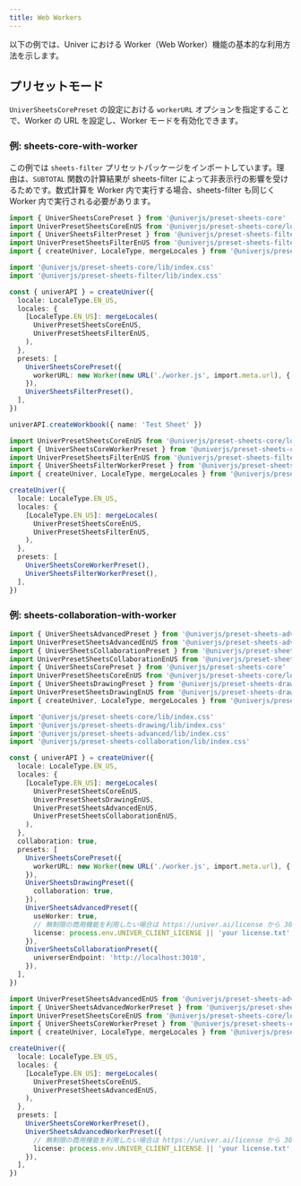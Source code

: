 ```yaml
---
title: Web Workers
---
```


以下の例では、Univer における Worker（Web Worker）機能の基本的な利用方法を示します。

## プリセットモード

`UniverSheetsCorePreset` の設定における `workerURL` オプションを指定することで、Worker の URL を設定し、Worker モードを有効化できます。

### 例: sheets-core-with-worker

この例では `sheets-filter` プリセットパッケージをインポートしています。理由は、`SUBTOTAL` 関数の計算結果が sheets-filter によって非表示行の影響を受けるためです。数式計算を Worker 内で実行する場合、sheets-filter も同じく Worker 内で実行される必要があります。

```typescript title="main.ts"
import { UniverSheetsCorePreset } from '@univerjs/preset-sheets-core'
import UniverPresetSheetsCoreEnUS from '@univerjs/preset-sheets-core/locales/en-US'
import { UniverSheetsFilterPreset } from '@univerjs/preset-sheets-filter'
import UniverPresetSheetsFilterEnUS from '@univerjs/preset-sheets-filter/locales/en-US'
import { createUniver, LocaleType, mergeLocales } from '@univerjs/presets'

import '@univerjs/preset-sheets-core/lib/index.css'
import '@univerjs/preset-sheets-filter/lib/index.css'

const { univerAPI } = createUniver({
  locale: LocaleType.EN_US,
  locales: {
    [LocaleType.EN_US]: mergeLocales(
      UniverPresetSheetsCoreEnUS,
      UniverPresetSheetsFilterEnUS,
    ),
  },
  presets: [
    UniverSheetsCorePreset({
      workerURL: new Worker(new URL('./worker.js', import.meta.url), { type: 'module' }),
    }),
    UniverSheetsFilterPreset(),
  ],
})

univerAPI.createWorkbook({ name: 'Test Sheet' })
```

```typescript title="worker.ts"
import UniverPresetSheetsCoreEnUS from '@univerjs/preset-sheets-core/locales/en-US'
import { UniverSheetsCoreWorkerPreset } from '@univerjs/preset-sheets-core/worker'
import UniverPresetSheetsFilterEnUS from '@univerjs/preset-sheets-filter/locales/en-US'
import { UniverSheetsFilterWorkerPreset } from '@univerjs/preset-sheets-filter/worker'
import { createUniver, LocaleType, mergeLocales } from '@univerjs/presets'

createUniver({
  locale: LocaleType.EN_US,
  locales: {
    [LocaleType.EN_US]: mergeLocales(
      UniverPresetSheetsCoreEnUS,
      UniverPresetSheetsFilterEnUS,
    ),
  },
  presets: [
    UniverSheetsCoreWorkerPreset(),
    UniverSheetsFilterWorkerPreset(),
  ],
})
```

### 例: sheets-collaboration-with-worker

```typescript title="main.ts"
import { UniverSheetsAdvancedPreset } from '@univerjs/preset-sheets-advanced'
import UniverPresetSheetsAdvancedEnUS from '@univerjs/preset-sheets-advanced/locales/en-US'
import { UniverSheetsCollaborationPreset } from '@univerjs/preset-sheets-collaboration'
import UniverPresetSheetsCollaborationEnUS from '@univerjs/preset-sheets-collaboration/locales/en-US'
import { UniverSheetsCorePreset } from '@univerjs/preset-sheets-core'
import UniverPresetSheetsCoreEnUS from '@univerjs/preset-sheets-core/locales/en-US'
import { UniverSheetsDrawingPreset } from '@univerjs/preset-sheets-drawing'
import UniverPresetSheetsDrawingEnUS from '@univerjs/preset-sheets-drawing/locales/en-US'
import { createUniver, LocaleType, mergeLocales } from '@univerjs/presets'

import '@univerjs/preset-sheets-core/lib/index.css'
import '@univerjs/preset-sheets-drawing/lib/index.css'
import '@univerjs/preset-sheets-advanced/lib/index.css'
import '@univerjs/preset-sheets-collaboration/lib/index.css'

const { univerAPI } = createUniver({
  locale: LocaleType.EN_US,
  locales: {
    [LocaleType.EN_US]: mergeLocales(
      UniverPresetSheetsCoreEnUS,
      UniverPresetSheetsDrawingEnUS,
      UniverPresetSheetsAdvancedEnUS,
      UniverPresetSheetsCollaborationEnUS,
    ),
  },
  collaboration: true,
  presets: [
    UniverSheetsCorePreset({
      workerURL: new Worker(new URL('./worker.js', import.meta.url), { type: 'module' }),
    }),
    UniverSheetsDrawingPreset({
      collaboration: true,
    }),
    UniverSheetsAdvancedPreset({
      useWorker: true,
      // 無制限の商用機能を利用したい場合は https://univer.ai/license から 30 日間のトライアルライセンスを取得できます
      license: process.env.UNIVER_CLIENT_LICENSE || 'your license.txt',
    }),
    UniverSheetsCollaborationPreset({
      universerEndpoint: 'http://localhost:3010',
    }),
  ],
})
```

```typescript title="worker.ts"
import UniverPresetSheetsAdvancedEnUS from '@univerjs/preset-sheets-advanced/locales/en-US'
import { UniverSheetsAdvancedWorkerPreset } from '@univerjs/preset-sheets-advanced/worker'
import UniverPresetSheetsCoreEnUS from '@univerjs/preset-sheets-core/locales/en-US'
import { UniverSheetsCoreWorkerPreset } from '@univerjs/preset-sheets-core/worker'
import { createUniver, LocaleType, mergeLocales } from '@univerjs/presets'

createUniver({
  locale: LocaleType.EN_US,
  locales: {
    [LocaleType.EN_US]: mergeLocales(
      UniverPresetSheetsCoreEnUS,
      UniverPresetSheetsAdvancedEnUS,
    ),
  },
  presets: [
    UniverSheetsCoreWorkerPreset(),
    UniverSheetsAdvancedWorkerPreset({
      // 無制限の商用機能を利用したい場合は https://univer.ai/license から 30 日間のトライアルライセンスを取得できます
      license: process.env.UNIVER_CLIENT_LICENSE || 'your license.txt',
    }),
  ],
})
```

